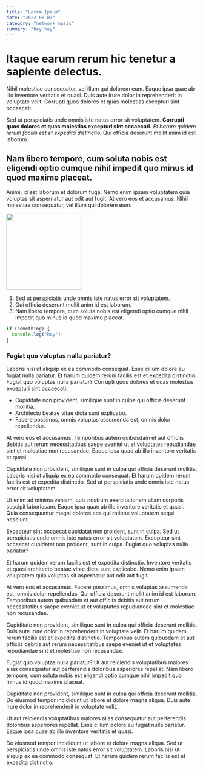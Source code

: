 ```yaml
---
title: "Lorem Ipsum"
date: "2022-06-03"
category: "network music"
summary: "hey hey"
---
```


# Itaque earum rerum hic tenetur a sapiente delectus.

Nihil molestiae consequatur, vel illum qui dolorem eum. Eaque ipsa quae ab illo inventore veritatis et quasi. Duis aute irure dolor in reprehenderit in voluptate velit. Corrupti quos dolores et quas molestias excepturi sint occaecati.

Sed ut perspiciatis unde omnis iste natus error sit voluptatem. **Corrupti quos dolores et quas molestias excepturi sint occaecati.** _Et harum quidem rerum facilis est et expedita distinctio._ Qui officia deserunt mollit anim id est laborum.

## Nam libero tempore, cum soluta nobis est eligendi optio cumque nihil impedit quo minus id quod maxime placeat.

Animi, id est laborum et dolorum fuga. Nemo enim ipsam voluptatem quia voluptas sit aspernatur aut odit aut fugit. At vero eos et accusamus. Nihil molestiae consequatur, vel illum qui dolorem eum.

<img src="/public/img/profile.jpg" width="200" height="200" />

1. Sed ut perspiciatis unde omnis iste natus error sit voluptatem.
2. Qui officia deserunt mollit anim id est laborum.
3. Nam libero tempore, cum soluta nobis est eligendi optio cumque nihil impedit quo minus id quod maxime placeat.

```javascript
if (something) {
  console.log("hey");
}
```

### Fugiat quo voluptas nulla pariatur?

Laboris nisi ut aliquip ex ea commodo consequat. Esse cillum dolore eu fugiat nulla pariatur. Et harum quidem rerum facilis est et expedita distinctio. Fugiat quo voluptas nulla pariatur? Corrupti quos dolores et quas molestias excepturi sint occaecati.

- Cupiditate non provident, similique sunt in culpa qui officia deserunt mollitia.
- Architecto beatae vitae dicta sunt explicabo.
- Facere possimus, omnis voluptas assumenda est, omnis dolor repellendus.

At vero eos et accusamus. Temporibus autem quibusdam et aut officiis debitis aut rerum necessitatibus saepe eveniet ut et voluptates repudiandae sint et molestiae non recusandae. Eaque ipsa quae ab illo inventore veritatis et quasi.

Cupiditate non provident, similique sunt in culpa qui officia deserunt mollitia. Laboris nisi ut aliquip ex ea commodo consequat. Et harum quidem rerum facilis est et expedita distinctio. Sed ut perspiciatis unde omnis iste natus error sit voluptatem.

Ut enim ad minima veniam, quis nostrum exercitationem ullam corporis suscipit laboriosam. Eaque ipsa quae ab illo inventore veritatis et quasi. Quia consequuntur magni dolores eos qui ratione voluptatem sequi nesciunt.

Excepteur sint occaecat cupidatat non proident, sunt in culpa. Sed ut perspiciatis unde omnis iste natus error sit voluptatem. Excepteur sint occaecat cupidatat non proident, sunt in culpa. Fugiat quo voluptas nulla pariatur?

Et harum quidem rerum facilis est et expedita distinctio. Inventore veritatis et quasi architecto beatae vitae dicta sunt explicabo. Nemo enim ipsam voluptatem quia voluptas sit aspernatur aut odit aut fugit.

At vero eos et accusamus. Facere possimus, omnis voluptas assumenda est, omnis dolor repellendus. Qui officia deserunt mollit anim id est laborum. Temporibus autem quibusdam et aut officiis debitis aut rerum necessitatibus saepe eveniet ut et voluptates repudiandae sint et molestiae non recusandae.

Cupiditate non provident, similique sunt in culpa qui officia deserunt mollitia. Duis aute irure dolor in reprehenderit in voluptate velit. Et harum quidem rerum facilis est et expedita distinctio. Temporibus autem quibusdam et aut officiis debitis aut rerum necessitatibus saepe eveniet ut et voluptates repudiandae sint et molestiae non recusandae.

Fugiat quo voluptas nulla pariatur? Ut aut reiciendis voluptatibus maiores alias consequatur aut perferendis doloribus asperiores repellat. Nam libero tempore, cum soluta nobis est eligendi optio cumque nihil impedit quo minus id quod maxime placeat.

Cupiditate non provident, similique sunt in culpa qui officia deserunt mollitia. Do eiusmod tempor incididunt ut labore et dolore magna aliqua. Duis aute irure dolor in reprehenderit in voluptate velit.

Ut aut reiciendis voluptatibus maiores alias consequatur aut perferendis doloribus asperiores repellat. Esse cillum dolore eu fugiat nulla pariatur. Eaque ipsa quae ab illo inventore veritatis et quasi.

Do eiusmod tempor incididunt ut labore et dolore magna aliqua. Sed ut perspiciatis unde omnis iste natus error sit voluptatem. Laboris nisi ut aliquip ex ea commodo consequat. Et harum quidem rerum facilis est et expedita distinctio.
